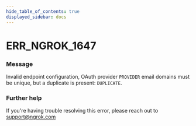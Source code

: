 ```yaml
---
hide_table_of_contents: true
displayed_sidebar: docs
---
```



# ERR_NGROK_1647

### Message

Invalid endpoint configuration, OAuth provider `PROVIDER` email domains must be unique, but a duplicate is present: `DUPLICATE`.

### Further help

If you're having trouble resolving this error, please reach out to [support@ngrok.com](mailto:support@ngrok.com?subject=Help%20with%20ERR_NGROK_1647)

<ErrorDetails error="err_ngrok_1647" />
